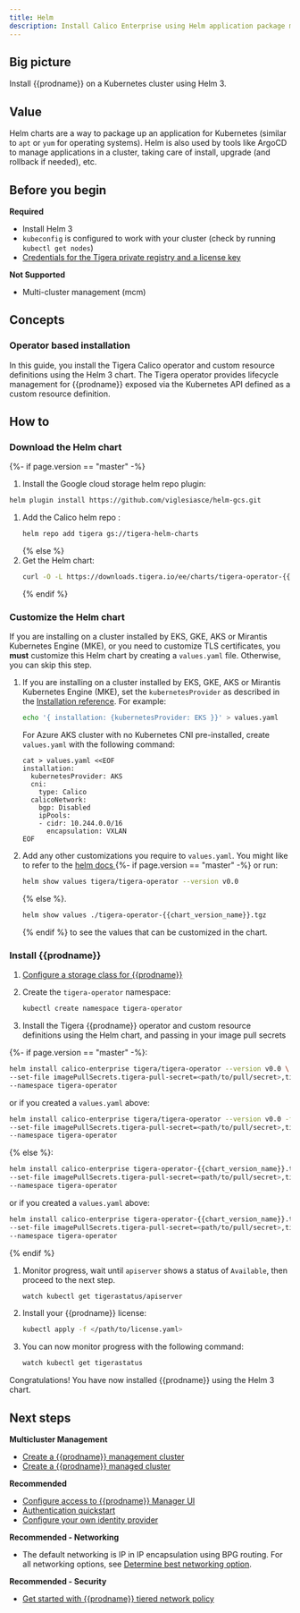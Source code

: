 ```yaml
---
title: Helm
description: Install Calico Enterprise using Helm application package manager.
---
```


## Big picture

Install {{prodname}} on a Kubernetes cluster using Helm 3.

## Value

Helm charts are a way to package up an application for Kubernetes (similar to `apt` or `yum` for operating systems). Helm is also used by tools like ArgoCD to manage applications in a cluster, taking care of install, upgrade (and rollback if needed), etc.

## Before you begin

**Required**

- Install Helm 3
- `kubeconfig` is configured to work with your cluster (check by running `kubectl get nodes`)
- [Credentials for the Tigera private registry and a license key](../calico-enterprise.mdx)

**Not Supported**

- Multi-cluster management (mcm)

<!-- TODO(dimitrin) Add supported cluster type after verification

management and managed clusters -->

## Concepts

### Operator based installation

In this guide, you install the Tigera Calico operator and custom resource definitions using the Helm 3 chart. The Tigera operator provides lifecycle management for {{prodname}} exposed via the Kubernetes API defined as a custom resource definition.

## How to

### Download the Helm chart

{%- if page.version == "master" -%}&nbsp;

1. Install the Google cloud storage helm repo plugin:

```bash
helm plugin install https://github.com/viglesiasce/helm-gcs.git
```

1. Add the Calico helm repo
   :
   ```bash
   helm repo add tigera gs://tigera-helm-charts
   ```
   {% else %}&nbsp;
1. Get the Helm chart:
   ```bash
   curl -O -L https://downloads.tigera.io/ee/charts/tigera-operator-{{chart_version_name}}.tgz
   ```
   {% endif %}

### Customize the Helm chart

If you are installing on a cluster installed by EKS, GKE, AKS or Mirantis Kubernetes Engine (MKE), or you need to customize TLS certificates, you **must** customize this Helm chart by creating a `values.yaml` file. Otherwise, you can skip this step.

1. If you are installing on a cluster installed by EKS, GKE, AKS or Mirantis Kubernetes Engine (MKE), set the `kubernetesProvider` as described in the [Installation reference](../../../reference/installation/api.mdx#operator.tigera.io/v1.Provider). For example:

   ```bash
   echo '{ installation: {kubernetesProvider: EKS }}' > values.yaml
   ```

   For Azure AKS cluster with no Kubernetes CNI pre-installed, create `values.yaml` with the following command:

   ```
   cat > values.yaml <<EOF
   installation:
     kubernetesProvider: AKS
     cni:
       type: Calico
     calicoNetwork:
       bgp: Disabled
       ipPools:
       - cidr: 10.244.0.0/16
         encapsulation: VXLAN
   EOF
   ```

1. Add any other customizations you require to `values.yaml`. You might like to refer to the [helm docs ](https://helm.sh/docs/)
   {%- if page.version == "master" -%}
   or run:
   ```bash
   helm show values tigera/tigera-operator --version v0.0
   ```
   {% else %}.
   ```bash
   helm show values ./tigera-operator-{{chart_version_name}}.tgz
   ```
   {% endif %}
   to see the values that can be customized in the chart.

### Install {{prodname}}

1. [Configure a storage class for {{prodname}}](../../../maintenance/logstorage/create-storage.mdx)

1. Create the `tigera-operator` namespace:

   ```bash
   kubectl create namespace tigera-operator
   ```

1. Install the Tigera {{prodname}} operator and custom resource definitions using the Helm chart, and passing in your image pull secrets

{%- if page.version == "master" -%}:

```bash
helm install calico-enterprise tigera/tigera-operator --version v0.0 \
--set-file imagePullSecrets.tigera-pull-secret=<path/to/pull/secret>,tigera-prometheus-operator.imagePullSecrets.tigera-pull-secret=<path/to/pull/secret> \
--namespace tigera-operator
```

or if you created a `values.yaml` above:

```bash
helm install calico-enterprise tigera/tigera-operator --version v0.0 -f values.yaml \
--set-file imagePullSecrets.tigera-pull-secret=<path/to/pull/secret>,tigera-prometheus-operator.imagePullSecrets.tigera-pull-secret=<path/to/pull/secret> \
--namespace tigera-operator
```

{% else %}:

```bash
helm install calico-enterprise tigera-operator-{{chart_version_name}}.tgz \
--set-file imagePullSecrets.tigera-pull-secret=<path/to/pull/secret>,tigera-prometheus-operator.imagePullSecrets.tigera-pull-secret=<path/to/pull/secret> \
--namespace tigera-operator
```

or if you created a `values.yaml` above:

```bash
helm install calico-enterprise tigera-operator-{{chart_version_name}}.tgz -f values.yaml \
--set-file imagePullSecrets.tigera-pull-secret=<path/to/pull/secret>,tigera-prometheus-operator.imagePullSecrets.tigera-pull-secret=<path/to/pull/secret> \
--namespace tigera-operator
```

{% endif %}

1. Monitor progress, wait until `apiserver` shows a status of `Available`, then proceed to the next step.

   ```bash
   watch kubectl get tigerastatus/apiserver
   ```

1. Install your {{prodname}} license:

   ```bash
   kubectl apply -f </path/to/license.yaml>
   ```

1. You can now monitor progress with the following command:

   ```bash
   watch kubectl get tigerastatus
   ```

Congratulations! You have now installed {{prodname}} using the Helm 3 chart.

## Next steps

**Multicluster Management**

- [Create a {{prodname}} management cluster](../../../multicluster/create-a-management-cluster.mdx)
- [Create a {{prodname}} managed cluster](../../../multicluster/create-a-managed-cluster.mdx)

**Recommended**

- [Configure access to {{prodname}} Manager UI](../../../maintenance/cnx/access-the-manager.mdx)
- [Authentication quickstart](../../../maintenance/cnx/authentication-quickstart.mdx)
- [Configure your own identity provider](../../../maintenance/cnx/configure-identity-provider.mdx)

**Recommended - Networking**

- The default networking is IP in IP encapsulation using BPG routing. For all networking options, see [Determine best networking option](../../../networking/determine-best-networking.mdx).

**Recommended - Security**

- [Get started with {{prodname}} tiered network policy](../../../security/policy-tiers/tiered-policy/index.mdx)
